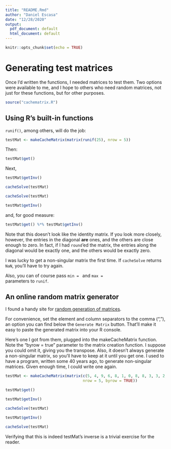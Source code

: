 ```yaml
---
title: "README.Rmd"
author: "Daniel Escasa"
date: "12/28/2020"
output:
  pdf_document: default
  html_document: default
---
```


```r
knitr::opts_chunk$set(echo = TRUE)
```

# Generating test matrices

Once I'd written the functions, I needed matrices to test them. Two options were available to me, and I hope to others who need random matrices, not just for these functions, but for other purposes.
```r
source("cachematrix.R")
```

## Using R's built-in functions
`runif()`, among others, will do the job:
```r
testMat <- makeCacheMatrix(matrix(runif(25), nrow = 5))
```

Then:
```r
testMat$get()
```
Next,
```r
testMat$getInv()
```
```r
cacheSolve(testMat)
```
```r
cacheSolve(testMat)
```
```r
testMat$getInv()
```
and, for good measure:
```r
testMat$get() %*% testMat$getInv()
```
Note that this doesn't look like the identity matrix. If you look more closely, however, the entries in the diagonal <strong>are</strong> ones, and the others are close enough to zero. In fact, if I had <code>round</code>'ed the matrix, the entries along the diagonal would be exactly one, and the others would be exactly zero.

I was lucky to get a non-singular matrix the first time. If <code>cacheSolve</code> returns <code>NaN</code>, you'll have to try again.

Also, you can of course pass <code>min = </code> and <code>max = </code> parameters to <code>runif</code>.

## An online random matrix generator
I found a handy site for [random generation of matrices](https://onlinemathtools.com/generate-random-matrix). 

For convenience, set the element and column separators to the comma (“,”), an option you can find below the <code>Generate Matrix</code> button. That'll make it easy to paste the generated matrix into your R console.

Here's one I got from them, plugged into the makeCacheMatrix function. Note the “byrow = true” parameter to the matrix creation function. I suppose you could omit it, giving you the transpose. Also, it doesn't always generate a non-singular matrix, so you'll have to keep at it until you get one. I used to have a program, written some 40 years ago, to generate non-singular matrices. Given enough time, I could write one again.
```r
testMat <- makeCacheMatrix(matrix(c(5, 4, 9, 6, 8, 1, 0, 8, 8, 3, 3, 2, 2, 9, 6, 8, 8, 8, 4, 7, 4, 8, 6, 9, 8), 
                                  nrow = 5, byrow = TRUE))
```
```r
testMat$get()
```
```r
testMat$getInv()
```
```r
cacheSolve(testMat)
```
```r
testMat$getInv()
```
```r
cacheSolve(testMat)
```
Verifying that this is indeed testMat's inverse is a trivial exercise for the reader.

